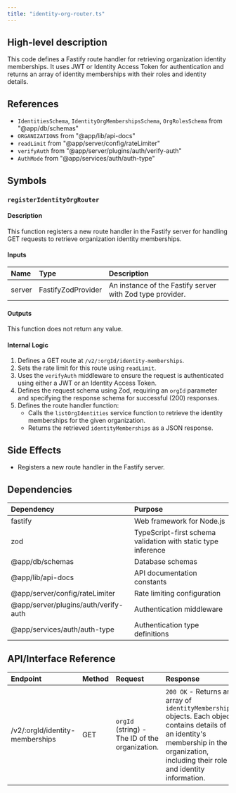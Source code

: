 ```yaml
---
title: "identity-org-router.ts"
---
```


## High-level description
This code defines a Fastify route handler for retrieving organization identity memberships. It uses JWT or Identity Access Token for authentication and returns an array of identity memberships with their roles and identity details.

## References
- `IdentitiesSchema`, `IdentityOrgMembershipsSchema`, `OrgRolesSchema` from "@app/db/schemas"
- `ORGANIZATIONS` from "@app/lib/api-docs"
- `readLimit` from "@app/server/config/rateLimiter"
- `verifyAuth` from "@app/server/plugins/auth/verify-auth"
- `AuthMode` from "@app/services/auth/auth-type"

## Symbols
### `registerIdentityOrgRouter`
#### Description
This function registers a new route handler in the Fastify server for handling GET requests to retrieve organization identity memberships.

#### Inputs
| Name | Type | Description |
|:-----|:-----|:------------|
| server | FastifyZodProvider | An instance of the Fastify server with Zod type provider. |

#### Outputs
This function does not return any value.

#### Internal Logic
1. Defines a GET route at `/v2/:orgId/identity-memberships`.
2. Sets the rate limit for this route using `readLimit`.
3. Uses the `verifyAuth` middleware to ensure the request is authenticated using either a JWT or an Identity Access Token.
4. Defines the request schema using Zod, requiring an `orgId` parameter and specifying the response schema for successful (200) responses.
5. Defines the route handler function:
    - Calls the `listOrgIdentities` service function to retrieve the identity memberships for the given organization.
    - Returns the retrieved `identityMemberships` as a JSON response.

## Side Effects
- Registers a new route handler in the Fastify server.

## Dependencies
| Dependency | Purpose |
|:-----------|:--------|
| fastify | Web framework for Node.js |
| zod | TypeScript-first schema validation with static type inference |
| @app/db/schemas | Database schemas |
| @app/lib/api-docs | API documentation constants |
| @app/server/config/rateLimiter | Rate limiting configuration |
| @app/server/plugins/auth/verify-auth | Authentication middleware |
| @app/services/auth/auth-type | Authentication type definitions |

## API/Interface Reference
| Endpoint | Method | Request | Response | Description |
|:---------|:-------|:--------|:---------|:------------|
| /v2/:orgId/identity-memberships | GET | `orgId` (string) - The ID of the organization. | `200 OK` - Returns an array of `identityMemberships` objects. Each object contains details of an identity's membership in the organization, including their role and identity information. | Retrieves a list of identity memberships for a specific organization. Requires authentication using JWT or Identity Access Token. |
